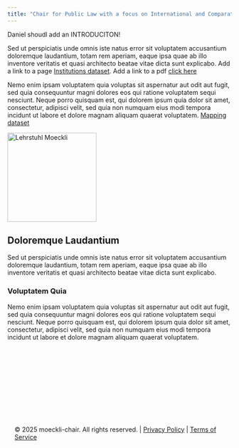 ```yaml
---
title: "Chair for Public Law with a focus on International and Comparative Law"
---
```


::: {.grid}
::: {.g-col-8}

Daniel shoudl add an INTRODUCITON!

Sed ut perspiciatis unde omnis iste natus error sit voluptatem accusantium doloremque laudantium, totam rem aperiam, eaque ipsa quae ab illo inventore veritatis et quasi architecto beatae vitae dicta sunt explicabo. Add a link to a page [Institutions dataset](tab-institutions/index.qmd). Add a link to a pdf [click here](data/supplemental_material.pdf)

Nemo enim ipsam voluptatem quia voluptas sit aspernatur aut odit aut fugit, sed quia consequuntur magni dolores eos qui ratione voluptatem sequi nesciunt. Neque porro quisquam est, qui dolorem ipsum quia dolor sit amet, consectetur, adipisci velit, sed quia non numquam eius modi tempora incidunt ut labore et dolore magnam aliquam quaerat voluptatem. [Mapping dataset](tab-mapping/index.qmd)

:::

::: {.g-col-4}
![Lehrstuhl Moeckli](images/hex-logo.svg){width="200px" fig-align="center"}
<!-- ![](images/home3.png){.center width="70%" style="border-radius: 8px;"} -->
:::
:::

## Doloremque Laudantium
Sed ut perspiciatis unde omnis iste natus error sit voluptatem accusantium doloremque laudantium, totam rem aperiam, eaque ipsa quae ab illo inventore veritatis et quasi architecto beatae vitae dicta sunt explicabo. 

### Voluptatem Quia
Nemo enim ipsam voluptatem quia voluptas sit aspernatur aut odit aut fugit, sed quia consequuntur magni dolores eos qui ratione voluptatem sequi nesciunt. Neque porro quisquam est, qui dolorem ipsum quia dolor sit amet, consectetur, adipisci velit, sed quia non numquam eius modi tempora incidunt ut labore et dolore magnam aliquam quaerat voluptatem. 





::: {.footer style="text-align: left; padding: 1rem; margin-top: 10rem;"}
© 2025 moeckli-chair. All rights reserved. | [Privacy Policy](#) | [Terms of Service](#)
:::
